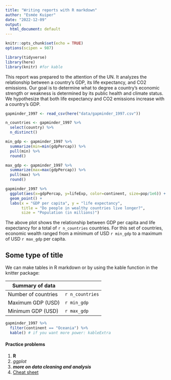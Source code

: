```yaml
---
title: "Writing reports with R markdown"
author: "Esmée Kuiper"
date: "2022-12-09"
output:
  html_document: default
---
```


```r
knitr::opts_chunk$set(echo = TRUE)
options(scipen = 987)
```

```r
library(tidyverse)
library(here)
library(knitr) #for kable
```

This report was prepared to the attention of the UN. It analyzes the relationship between a country's GDP, its life expectancy, and CO2 emissions. Our goal is to determine what to degree a country's economic strength or weakness is determined by its public health and climate status. We hypothesize that both life expectancy and CO2 emissions increase with a country's GDP. 

```r
gapminder_1997 <- read_csv(here("data/gapminder_1997.csv"))

n_countries <- gapminder_1997 %>% 
  select(country) %>% 
  n_distinct()

min_gdp <- gapminder_1997 %>% 
  summarize(min=min(gdpPercap)) %>% 
  pull(min) %>% 
  round() 

max_gdp <- gapminder_1997 %>% 
  summarize(max=max(gdpPercap)) %>% 
  pull(max) %>% 
  round()
```

```r
gapminder_1997 %>% 
  ggplot(aes(x=gdpPercap, y=lifeExp, color=continent, size=pop/1e6)) +
  geom_point() +
  labs(x = "GDP per capita", y = "life expectancy", 
       title = "Do people in wealthy countries live longer?",
       size = "Population (in millions)")
```

The above plot shows the relationship between GDP per capita and life expectancy for a total of `r n_countries` countries. For this set of countries, economic wealth ranged from a minimum of USD `r min_gdp` to a maximum of USD `r max_gdp` per capita. 

## Some type of title

We can make tables in R markdown or by using the kable function in the knitter package: 

| Summary of data |
|----------|----------|
| Number of countries | `r n_countries`  |
| Maximum GDP (USD) | `r min_gdp` |
| Minimum GDP (USD) | `r max_gdp` |

```r
gapminder_1997 %>% 
  filter(continent == "Oceania") %>% 
  kable() # if you want more power: kableExtra
```

#### Practice problems

1. **R**  
2. *ggplot*  
3. ***more on data cleaning and analysis***  
4. [Cheat sheet](https://www.rstudio.com/wp-content/uploads/2015/03/rmarkdown-reference.pdf)


